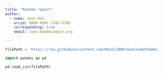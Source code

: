 ```yaml
---
title: "Random report"
author: 
  - name: Jane Doe
    orcid: 0000-0001-2345-6789
    corresponding: true
    email: Jane.Doe@example.org
    
---
```


<!-- 

# Instructions for the exercise

1. Move the file to the top level of your repository
2. Update the file _quarto.yml in your repository to include the report in your webpage
3. Load a dataset from https://github.com/Hezel2000/GeoCosmoChemDataAndTools/tree/main/csv
4. Update the YAML header of this file
5. Create a file `requirements.txt`on the top level of the repo
5. Update the CI/CD pipeline as instructed below
6. Create a short report, including plots created from the dataset (they can be interactive if you want -- the result is a webpage)
  a. Don't forget to update the `requirements.txt`with the libraries you call.  
  b. You are welcome to write and test any Python code elsewhere before including it in the report. 
  c. You might find the following pages useful for reference: 
      Figures: https://quarto.org/docs/authoring/figures.html
      Tables: https://quarto.org/docs/authoring/tables.html

The remainder of the document is a small example of how it might look like and provides some help to get started. Don't forget to compare the unrendered and the rendered version! 

By the way, to include Python code, write `python` instead of `r` in the curly brackets at the top of a code chunk. 

# Updating the CI/CD pipline

Add between lines 15 and 16: 

      - name: Install Python and Dependencies
        uses: actions/setup-python@v4
        with:
          python-version: '3.10'
          cache: 'pip'
      - run: pip install -r requirements.txt 

Make sure indentations are correct! 

--> 
``` python
filePath = 'https://raw.githubusercontent.com/Hezel2000/GeoCosmoChemDataAndTools/refs/heads/main/csv/Banda%20Arc.csv'

import pandas as pd

pd.read_csv(filePath)

``` 
